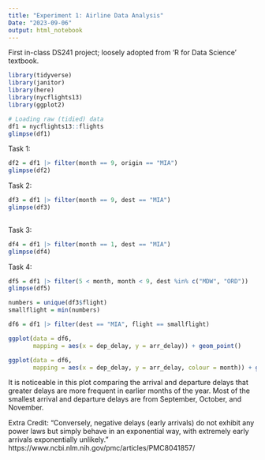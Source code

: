 ```yaml
---
title: "Experiment 1: Airline Data Analysis"
Date: "2023-09-06"
output: html_notebook
---
```


First in-class DS241 project; loosely adopted from 'R for Data Science' textbook.

```r

library(tidyverse)
library(janitor)
library(here)
library(nycflights13)
library(ggplot2)

# Loading raw (tidied) data
df1 = nycflights13::flights
glimpse(df1)
```

Task 1:
```r

df2 = df1 |> filter(month == 9, origin == "MIA")
glimpse(df2)

```

Task 2:
```r
df3 = df1 |> filter(month == 9, dest == "MIA")
glimpse(df3)
  
```

Task 3:
```r
df4 = df1 |> filter(month == 1, dest == "MIA")
glimpse(df4)
```

Task 4:
```r
df5 = df1 |> filter(5 < month, month < 9, dest %in% c("MDW", "ORD"))
glimpse(df5)
```

```r
numbers = unique(df3$flight)
smallflight = min(numbers)
```

```r
df6 = df1 |> filter(dest == "MIA", flight == smallflight)
```

```r
ggplot(data = df6, 
       mapping = aes(x = dep_delay, y = arr_delay)) + geom_point()
```

```r
ggplot(data = df6, 
       mapping = aes(x = dep_delay, y = arr_delay, colour = month)) + geom_point() 
```
It is noticeable in this plot comparing the arrival and departure delays that greater delays are more frequent in earlier months of the year. Most of the smallest arrival and departure delays are from September, October, and November.


Extra Credit:
"Conversely, negative delays (early arrivals) do not exhibit any power laws but simply behave in an exponential way, with extremely early arrivals exponentially unlikely." 
https://www.ncbi.nlm.nih.gov/pmc/articles/PMC8041857/
